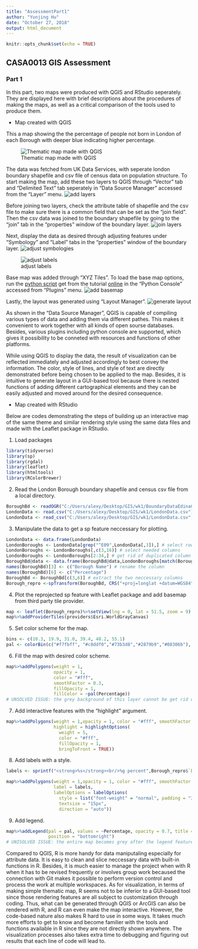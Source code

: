 ```yaml
---
title: "AssessmentPart1"
author: "Yunjing Hu"
date: "October 27, 2018"
output: html_document
---
```


```r
knitr::opts_chunk$set(echo = TRUE)
```

## CASA0013 GIS Assessment

### Part 1

In this part, two maps were produced with QGIS and RStudio seperately. They are displayed here with brief descriptions about the procedures of making the maps, as well as a critical comparison of the tools used to produce them. 

* Map created with QGIS

This a map showing the the percentage of people not born in London of each Borough with deeper blue indicating higher percentage. 

![Thematic map made with QGIS](QGIS_Map.jpg)

The data was fetched from UK Data Services, with seperate london boundary shapefile and csv file of census data on population structure. To start making the map, add these two layers to QGIS through "Vector" tab and "Delimited Text" tab seperately in "Data Source Manager" accessed from the "Layer" menu.
![add layers](add_layer.png)

Before joining two layers, check the attribute table of shapefile and the csv file to make sure there is a common field that can be set as the "join field". Then the csv data was joined to the boundary shapefile by going to the "join" tab in the "properties" window of the boundary layer. 
![join layers](join_layer.png)

Next, display the data as desired through adjusting features under "Symbology" and "Label" tabs in the "properties" window of the boundary layer.
![adjust symbologies](display_data.png)

![adjust labels](label.png)

Base map was added through "XYZ Tiles". To load the base map options, run the [python script](https://raw.githubusercontent.com/klakar/QGIS_resources/master/collections/Geosupportsystem/python/qgis_basemaps.py) get from the tutorial [online](https://opengislab.com/blog/2018/4/15/add-basemaps-in-qgis-30) in the "Python Console" accessed from "Plugins" menu.
![add basemap](basemap.png)

Lastly, the layout was generated using "Layout Manager".
![generate layout](layout.png)

As shown in the "Data Source Manager", QGIS is capable of compiling various types of data and adding them via different pathes. This makes it convenient to work together with all kinds of open sourse databases. Besides, various plugins including python console are supported, which gives it possibility to be conneted with resources and functions of other platforms.

While using QGIS to display the data, the result of visualization can be reflected immediately and adjusted accordingly to best convey the information. The color, style of lines, and style of text are directly demonstrated before being chosen to be applied to the map. Besides, it is intuitive to generate layout in a GUI-based tool because there is nested functions of adding different cartographical elements and they can be easily adjusted and moved around for the desired consequence. 

* Map created with RStudio

Below are codes demonstrating the steps of building up an interactive map of the same theme and similar rendering style using the same data files and made with the Leaflet package in RStudio.

1. Load packages
```r
library(tidyverse)
library(sp)
library(rgdal)
library(leaflet)
library(htmltools)
library(RColorBrewer)
```

2. Read the London Borough boundary shapefile and census csv file from a local directory.
```r
BoroughBd <- readOGR("C:/Users/alexy/Desktop/GIS/wk1/BoundaryDataEdinaCensus/england_lad_2011.shp")
LondonData <- read.csv("C:/Users/alexy/Desktop/GIS/wk1/LondonData.csv")
LondonData <- read_csv("C:/Users/alexy/Desktop/GIS/wk1/LondonData.csv", na = "n/a")
```

3. Manipulate the data to get a sp feature neccessary for plotting.
```r
LondonData <- data.frame(LondonData)
LondonBoroughs <- LondonData[grep("^E09",LondonData[,3]),] # select rows of London Boroughs
LondonBoroughs <- LondonBoroughs[,c(3,16)] # select needed columns
LondonBoroughs <- LondonBoroughs[2:34,] # get rid of duplicated column
BoroughBd@data <- data.frame(BoroughBd@data,LondonBoroughs[match(BoroughBd@data[,"code"],LondonBoroughs[,"code"]),]) # join the attribute data to the SP data
names(BoroughBd)[3] <- c("Borough Name") # rename the column
names(BoroughBd)[6] <- c("Percentage")
BoroughBd <- BoroughBd[c(3,6)] # extract the two neccessary columns
Borough_repro <-spTransform(BoroughBd, CRS("+proj=longlat +datum=WGS84")) #reproject the data

```

4. Plot the reprojected sp feature with Leaflet package and add basemap from third party tile provider.
```r
map <- leaflet(Borough_repro)%>%setView(lng = 0, lat = 51.5, zoom = 9)
map%>%addProviderTiles(providers$Esri.WorldGrayCanvas)
```

5. Set color scheme for the map.
```r
bins <- c(10.3, 19.9, 31.0, 39.4, 48.2, 55.1)
pal <- colorBin(c("#f7fbff", "#c8ddf0","#73b3d8","#2879b9","#08306b"), domain = Borough_repro$Percentage, bins = bins)
```

6. Fill the map with desired color scheme.
```r
map%>%addPolygons(weight = 1,
                  opacity = 1, 
                  color = "#fff", 
                  smoothFactor = 0.3, 
                  fillOpacity = 1, 
                  fillColor = ~pal(Percentage))
# UNSOLVED ISSUE: the grey background of this layer cannot be get rid of, which covers the basemap
```

7. Add interactive features with the "highlight" argument.
```r
map%>%addPolygons(weight = 1,opacity = 1, color = "#fff", smoothFactor = 0.3, fillOpacity = 1, fillColor = ~pal(Percentage),
                  highlight = highlightOptions(
                    weight = 5,
                    color = "#fff",
                    fillOpacity = 1,
                    bringToFront = TRUE))
```

8. Add labels with a style.
```r
labels <- sprintf("<strong>%s</strong><br/>%g percent",Borough_repro$`Borough Name`,Borough_repro$Percentage) %>% lapply(htmltools::HTML)

map%>%addPolygons(weight = 1,opacity = 1, color = "#fff", smoothFactor = 0.3, fillOpacity = 1,fillColor = ~pal(Percentage),highlight = highlightOptions(weight = 5,color = "#fff",fillOpacity = 1,bringToFront = TRUE),
                  label = labels,
                  labelOptions = labelOptions(
                    style = list("font-weight" = "normal", padding = "3px 8px"),
                    textsize = "15px",
                    direction = "auto"))
```

9. Add legend.
```r
map%>%addLegend(pal = pal, values = ~Percentage, opacity = 0.7, title = "% people not born in UK",
                position = "bottomright")
# UNISOLVED ISSUE: the entire map becomes grey after the legend feature is added
```

Compared to QGIS, R is more handy for data maniputaling especially for attribute data. It is easy to clean and slice neccessary data with built-in functions in R. Besides, it is much easier to manage the project when with R when it has to be revised frequently or involves group work becaused the connection with Git makes it possible to perform version control and process the work at multiple workspaces. 
As for visualization, in terms of making simple thematic map, R seems not to be inferior to a GUI-based tool since those rendering features are all subject to customization through coding. Thus, what can be generated through QGIS or ArcGIS can also be rendered with R, and R can even make the map interactive. However, the code-based nature also makes R hard to use in some ways. It takes much more efforts to get to know and become familier with the tools and functions available in R since they are not directly shown anywhere. The visualization processes also takes extra time to debugging and figuring out results that each line of code will lead to.